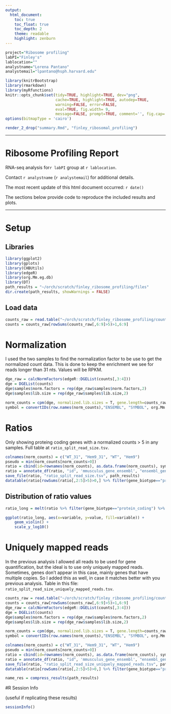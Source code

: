 ```yaml
---
output:
  html_document:
    toc: true
    toc_float: true
    toc_depth: 2
    theme: readable
    highlight: zenburn
---
```


```r
project="Ribosome profiling"
labPI="Finley's"
lablocation=""
analystname="Lorena Pantano"
analystemail="lpantano@hsph.harvard.edu"

```


```r
library(knitrBootstrap)
library(rmarkdown)
library(myRfunctions)
knitr::opts_chunk$set(tidy=TRUE, highlight=TRUE, dev="png",
                      cache=TRUE, highlight=TRUE, autodep=TRUE, 
                      warning=FALSE, error=FALSE,
                      eval=TRUE, fig.width= 9,
                      message=FALSE, prompt=TRUE, comment='', fig.cap='', bootstrap.show.code=FALSE)
options(bitmapType = 'cairo')
```


```r
render_2_drop("summary.Rmd", "finley_ribosomal_profiling")
```

---

# Ribosome Profiling Report

RNA-seq analysis for`r labPI` group at `r lablocation`.  

Contact `r analystname` (`r analystemail`) for additional details.

The most recent update of this html document occurred: `r date()`

The sections below provide code to reproduce the included results and plots. 

---

# Setup

## Libraries

```r
library(ggplot2)
library(gplots)
library(CHBUtils)
library(edgeR)
library(org.Mm.eg.db)
library(DT)
path_results = "~/orch/scratch/finley_ribosome_profiling/files"
dir.create(path_results, showWarnings = FALSE)

```

## Load data
```r
counts_raw = read.table("~/orch/scratch/finley_ribosome_profiling/counts.txt", header=T, row.names = 1)
counts = counts_raw[rowSums(counts_raw[,6:9]>5)>1,6:9]
```

# Normalization

I used the two samples to find the normalization factor to be use to get the normalized count data. This is done to keep the enrichment we see for reads longer than 31 nts. Values will be RPKM.


```r
dge_raw = calcNormFactors(edgeR::DGEList(counts[,3:4]))
dge = DGEList(counts)
dge$samples$norm.factors = rep(dge_raw$samples$norm.factors,2)
dge$samples$lib.size = rep(dge_raw$samples$lib.size,2)

norm_counts = cpm(dge, normalized.lib.sizes = T, gene.length=counts_raw$Length)
symbol = convertIDs(row.names(norm_counts),"ENSEMBL", "SYMBOL", org.Mm.eg.db)
```

# Ratios

Only showing proteing coding genes with a normalized counts > 5 in any samples.
Full table at `ratio_split_read_size.tsv`.

```r
colnames(norm_counts) = c("WT_31", "Hem9_31", "WT", "Hem9")
pseudo = min(norm_counts[norm_counts>0])
ratio = cbind(id=rownames(norm_counts), as.data.frame(norm_counts), symbol) %>% mutate(ratio_31 = Hem9_31/(WT_31+pseudo), ratio = Hem9/(WT+pseudo))
ratio = annotate_df(ratio, "id", 'mmusculus_gene_ensembl', "ensembl_gene_id", "gene_biotype")
save_file(ratio, "ratio_split_read_size.tsv", path_results)
datatable(ratio[rowSums(ratio[,2:5]>5)>0,] %>% filter(gene_biotype=="protein_coding"))
```

## Distribution of ratio values 

```r
ratio_long = melt(ratio %>% filter(gene_biotype=="protein_coding") %>% dplyr::select(id, ratio_31, ratio))

ggplot(ratio_long, aes(x=variable, y=value, fill=variable)) +
    geom_violin() +
    scale_y_log10()
```

# Uniquely mapped reads

In the previous analysis I allowed all reads to be used for gene quantification,
but the ideal is to use only uniquely mapped reads. Sometimes, genes don't appear
in this case, mainly genes that have multiple copies. So I added this as well,
in case it matches better with you previous analysis. Table in this file:
`ratio_split_read_size_uniquely_mapped_reads.tsv`.

```r
counts_raw = read.table("~/orch/scratch/finley_ribosome_profiling/counts_unique.txt", header=T, row.names = 1)
counts = counts_raw[rowSums(counts_raw[,6:9]>5)>1,6:9]
dge_raw = calcNormFactors(edgeR::DGEList(counts[,3:4]))
dge = DGEList(counts)
dge$samples$norm.factors = rep(dge_raw$samples$norm.factors,2)
dge$samples$lib.size = rep(dge_raw$samples$lib.size,2)

norm_counts = cpm(dge, normalized.lib.sizes = T, gene.length=counts_raw$Length)
symbol = convertIDs(row.names(norm_counts),"ENSEMBL", "SYMBOL", org.Mm.eg.db)

colnames(norm_counts) = c("WT_31", "Hem9_31", "WT", "Hem9")
pseudo = min(norm_counts[norm_counts>0])
ratio = cbind(id=rownames(norm_counts), as.data.frame(norm_counts), symbol) %>% mutate(ratio_31 = Hem9_31/(WT_31+pseudo), ratio = Hem9/(WT+pseudo))
ratio = annotate_df(ratio, "id", 'mmusculus_gene_ensembl', "ensembl_gene_id", "gene_biotype")
save_file(ratio, "ratio_split_read_size_uniquely_mapped_reads.tsv", path_results)
datatable(ratio[rowSums(ratio[,2:5]>5)>0,] %>% filter(gene_biotype=="protein_coding"))
```


```r
name_res = compress_results(path_results)
```

#R Session Info

(useful if replicating these results)

```r
sessionInfo()
```


